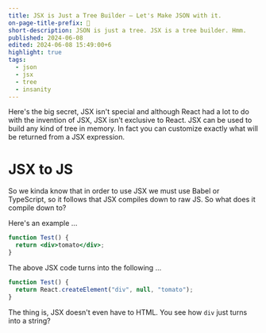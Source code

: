 ```yaml
---
title: JSX is Just a Tree Builder — Let's Make JSON with it.
on-page-title-prefix: 🤡
short-description: JSON is just a tree. JSX is a tree builder. Hmm.
published: 2024-06-08
edited: 2024-06-08 15:49:00+6
highlight: true
tags:
  - json
  - jsx
  - tree
  - insanity
---
```


Here's the big secret, JSX isn't special and although React had a lot to do with the invention of
JSX, JSX isn't exclusive to React. JSX can be used to build any kind of tree in memory. In fact
you can customize exactly what will be returned from a JSX expression.

# JSX to JS

So we kinda know that in order to use JSX we must use Babel or TypeScript, so it follows that
JSX compiles down to raw JS. So what does it compile down to?

Here's an example ...

```jsx
function Test() {
  return <div>tomato</div>;
}
```

The above JSX code turns into the following ...

```js
function Test() {
  return React.createElement("div", null, "tomato");
}
```

The thing is, JSX doesn't even have to HTML. You see how `div` just turns into a string?
